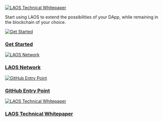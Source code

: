 <a href="https://github.com/freeverseio/laos">
  <img
    src="/img/introduction_header.avif"
    alt="LAOS Technical Whitepaper"
    style={{
      width: '100%',
      height: '250px',
      objectFit: 'cover',
      objectPosition: 'center',
      borderRadius: '8px',
      display: 'block',
    }}
  />
</a>

<p>Start using LAOS to extend the possibilities of your DApp, while remaining in the blockchain of your choice.</p>

<div
  style={{
    display: 'grid',
    gridTemplateColumns: 'repeat(2, 1fr)',
    gap: '1.5rem',
  }}
>
  <div style={{ textAlign: 'center' }}>
    <a href="/learn/bridgeless-minting/introduction">
      <img
        src="/img/laos_ball.avif"
        alt="Get Started"
        style={{
          maxWidth: '100%',
          borderRadius: '8px',
        }}
      />
    </a>
    <h3>
      <a href="/learn/bridgeless-minting/introduction">Get Started</a>
    </h3>
  </div>

  <div style={{ textAlign: 'center' }}>
    <a href="https://laosnetwork.io/">
      <img
        src="/img/laos_token.avif"
        alt="LAOS Network"
        style={{
          maxWidth: '100%',
          borderRadius: '8px',
        }}
      />
    </a>
    <h3>
    <a href="https://laosnetwork.io/">LAOS Network</a>
    </h3>
  </div>

  <div style={{ textAlign: 'center' }}>
    <a href="https://github.com/freeverseio/laos">
      <img
        src="/img/laos_github.avif"
        alt="GitHub Entry Point"
        style={{
          maxWidth: '100%',
          borderRadius: '8px',
        }}
      />
    </a>
    <h3>
      <a href="https://github.com/freeverseio/laos">GitHub Entry Point</a>
    </h3>
  </div>

  <div style={{ textAlign: 'center' }}>
    <a href="https://github.com/freeverseio/laos-whitepaper/blob/main/laos.pdf">
      <img
        src="/img/laos_tokenomics.avif"
        alt="LAOS Technical Whitepaper"
        style={{
          maxWidth: '100%',
          borderRadius: '8px',
        }}
      />
    </a>
    <h3>
      <a href="https://github.com/freeverseio/laos-whitepaper/blob/main/laos.pdf">LAOS Technical Whitepaper</a>
    </h3>
  </div>
</div>
